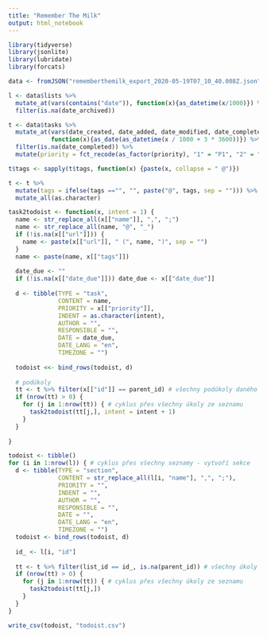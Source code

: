 ```yaml
---
title: "Remember The Milk"
output: html_notebook
---
```


```r
library(tidyverse)
library(jsonlite)
library(lubridate)
library(forcats)
```


```r
data <- fromJSON("rememberthemilk_export_2020-05-19T07_10_40.008Z.json", bigint_as_char = T)
```

```r
l <- data$lists %>% 
  mutate_at(vars(contains("date")), function(x){as_datetime(x/1000)}) %>%
  filter(is.na(date_archived))

t <- data$tasks %>%
  mutate_at(vars(date_created, date_added, date_modified, date_completed, date_due, date_start), 
            function(x){as_date(as_datetime(x / 1000 + 3 * 3600))}) %>%
  filter(is.na(date_completed)) %>%
  mutate(priority = fct_recode(as_factor(priority), "1" = "P1", "2" = "P2", "3" = "P3", "4" = "PN"))

t$tags <- sapply(t$tags, function(x) {paste(x, collapse = " @")})

t <- t %>%
  mutate(tags = ifelse(tags =="", "", paste("@", tags, sep = ""))) %>%
  mutate_all(as.character)
```


```r
task2todoist <- function(x, intent = 1) {
  name <- str_replace_all(x[["name"]], ",", ";")
  name <- str_replace_all(name, "@", "_")
  if (!is.na(x[["url"]])) {
    name <- paste(x[["url"]], " (", name, ")", sep = "")
  }
  name <- paste(name, x[["tags"]])
  
  date_due <- ""
  if (!is.na(x[["date_due"]])) date_due <- x[["date_due"]]
  
  d <- tibble(TYPE = "task", 
              CONTENT = name,
              PRIORITY = x[["priority"]],
              INDENT = as.character(intent),
              AUTHOR = "",
              RESPONSIBLE = "",
              DATE = date_due,
              DATE_LANG = "en",
              TIMEZONE = "")
  
  todoist <<- bind_rows(todoist, d)
  
  # podúkoly
  tt <- t %>% filter(x[["id"]] == parent_id) # všechny podúkoly daného úkolu
  if (nrow(tt) > 0) {
    for (j in 1:nrow(tt)) { # cyklus přes všechny úkoly ze seznamu
      task2todoist(tt[j,], intent = intent + 1)
    }
  }
  
}
```


```r
todoist <- tibble()
for (i in 1:nrow(l)) { # cyklus přes všechny seznamy - vytvoří sekce
  d <- tibble(TYPE = "section", 
              CONTENT = str_replace_all(l[i, "name"], ",", ";"),
              PRIORITY = "",
              INDENT = "",
              AUTHOR = "",
              RESPONSIBLE = "",
              DATE = "",
              DATE_LANG = "en",
              TIMEZONE = "")
  todoist <- bind_rows(todoist, d)
  
  id_ <- l[i, "id"]
  
  tt <- t %>% filter(list_id == id_, is.na(parent_id)) # všechny úkoly daného seznamu bez podúkolů
  if (nrow(tt) > 0) {
    for (j in 1:nrow(tt)) { # cyklus přes všechny úkoly ze seznamu
      task2todoist(tt[j,])
    }
  }
}

write_csv(todoist, "todoist.csv")
```

